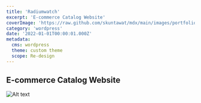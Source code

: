 ```yaml
---
title: 'Radiumwatch'
excerpt: 'E-commerce Catalog Website'
coverImage: 'https://raw.github.com/skuntawat/mdx/main/images/portfolio/_2022/radiumwatch/radiumwatch-1.jpg'
category: 'wordpress'
date: '2022-01-01T00:00:01.000Z'
metadata:
  cms: wordpress
  theme: custom theme
  scope: Re-design
---
```


## E-commerce Catalog Website

![Alt text](https://raw.github.com/skuntawat/mdx/main/images/portfolio/_2022/radiumwatch/radiumwatch-1.jpg)